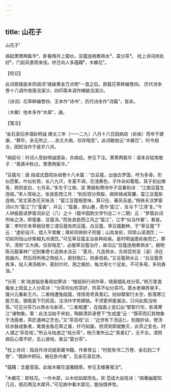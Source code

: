 ```yaml
---
---
---
```

title: 山花子
---



山花子¹





病起萧萧两鬓华²，卧看残月上窗纱。豆蔻连梢煮熟水³，莫分茶⁴。 枕上诗词闲处好⁵，门前风景雨来佳。终日向人多蕴藉⁶，木樨花⁷。

【校记】

此词原接底本同调词“揉破黄金万点明”一首之后。原载花草粹编卷四。 历代诗余卷十八调作南唐浣溪沙，四印斋本调作摊破浣溪沙。

〔诗词〕花草粹编卷四、王本作“诗书”，历代诗余作“诗篇”，皆非。

〔木樨〕他本多作“木犀”，通。

【笺注】

¹金石录后序谓赵明诚 建炎三年（一一二九）八月十八日因病痁（疟疾）而卒于建康，“葬毕，余无所之……余又大病，仅存喘息”。此词歇拍云“木樨花”，时令相合，因知当作于是岁八月。

²病起句：时词人受赵明诚感染，亦病痁。参见下注。萧萧两鬓华：语本苏轼南歌子：“苒苒中秋过，萧萧两鬓华。”

³豆蔻句：唐 段成式酉阳杂俎卷十八木篇：“白豆蔻，出伽古罗国，呼为多骨。形似芭蕉，叶似杜若，长八九尺，冬夏不凋，花浅黄色，子作朵如葡萄。其子初出微青，熟则变白，七月采。”多生于江南，梁 萧纲和萧侍中子显春别诗：“江南豆蔻生连枝。”宋人常咏之。张良臣西江月：“别后钗分燕股，病除镜减鸾腰，蛮江豆蔻影连梢。”吴文英杏花天咏汤：“蛮江豆蔻相思味，算只在、春风舌底。”杨铁夫注梦窗词以为“蛮江”乃“蛮姜”，并云：“蛮姜，即山姜，若作‘蛮江’，反与下‘江清’复。”今人钟振振读梦窗词杂记（八）之十（载中国韵文学刊总二十二期）云：“梦窗此词所咏之汤，即蛮姜、豆蔻汤。”而张良臣西江月之“蛮江”，江字“似当作姜”。甚是。案：李时珍本草纲目卷三谓豆蔻有肉豆蔻、白豆蔻、草豆蔻数种，于“草豆蔻”下云：“虚疟自汗，煨入平胃散；瘴疟同熟附子煎服；山岚发疟，同常山浸酒饮；一切疟同恒山炒焦糊丸冷酒饮。”可见草豆蔻主治各种疟疾。是时明诚患疟疾而亡，葬毕，清照“又大病，仅存喘息”，必服草豆蔻治疗，故词云“豆蔻连梢煮熟水”。据明 陈元靓事林广记别集卷七造熟水法云：“夏月，凡造熟水，先倾百煎衮（滚）汤在瓶器内，然后将所用之物投入，密封瓶口，则香倍矣。”又豆蔻熟水云：“白豆蔻壳拣净，投入沸汤瓶中，密封片时，用之极妙。每次用七个足矣，不可多用，多则香浊。”

⁴分茶：宋 陆游临安春雨初霁诗：“矮纸斜行闲作草，晴窗细乳戏分茶。”杨万里澹庵坐上观显上人分茶诗：“分茶何似煎茶好，煎茶不似分茶巧。蒸水老禅弄泉手，隆兴元春新王爪。二者相遭兔瓯面，怪怪奇奇真善幻。纷如擘絮行太空，影落寒江能万变。银瓶首下仍尻高，注汤作字势嫖姚。不须更师屋漏法，只问此瓶当响答。”可见分茶乃以熟水与新茶，“二者相遭”，在瓯面上变幻出“擘絮行空，影落寒江”诸物象。案：此法当始于宋初，陶穀清异录卷下“生成盏”云：“馔茶而幻其物象于汤面者，茶匠通神之艺也。”又“茶百戏”云：“近世有下汤运匕，别施妙诀，使汤纹水脉成象者，禽兽虫鱼花草之属，纤巧如画，但须臾即就散灭，此茶之变也。时人谓之‘茶百戏’。”所云与陆游之“戏分茶”，杨万里所云之“真善幻”，无不合。清照病后心情不好，无心游戏，故云“莫分茶”。

⁵枕上诗词：指自作诗词或家藏书籍。作者曾云：“时犹有书二万卷、金石刻二千卷”，“偶病中把玩，搬在卧内者”，见金石录后序。

⁶蕴藉：含蓄宽容。此喻木樨花温雅醇厚。参见玉楼春笺注⁴。

⁷木樨花：即桂花。一作木犀，以木纹如犀而名。宋 范成大岩桂诗：“病著幽窗知几日，瓶花两见木犀开。”可见病中看木犀花，能怡情养性。